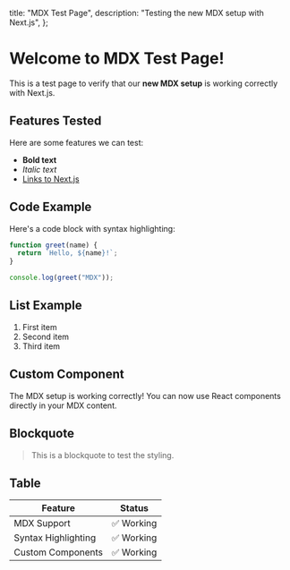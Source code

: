   title: "MDX Test Page",
  description: "Testing the new MDX setup with Next.js",
};

# Welcome to MDX Test Page!

This is a test page to verify that our **new MDX setup** is working correctly with Next.js.

## Features Tested

Here are some features we can test:

- **Bold text**
- _Italic text_
- [Links to Next.js](https://nextjs.org/)

## Code Example

Here's a code block with syntax highlighting:

```javascript
function greet(name) {
  return `Hello, ${name}!`;
}

console.log(greet("MDX"));
```

## List Example

1. First item
2. Second item
3. Third item

## Custom Component

<Callout title="Success!" type="default">
  The MDX setup is working correctly! You can now use React components directly
  in your MDX content.
</Callout>

<ReactDemo />

## Blockquote

> This is a blockquote to test the styling.

## Table

| Feature             | Status     |
| ------------------- | ---------- |
| MDX Support         | ✅ Working |
| Syntax Highlighting | ✅ Working |
| Custom Components   | ✅ Working |
